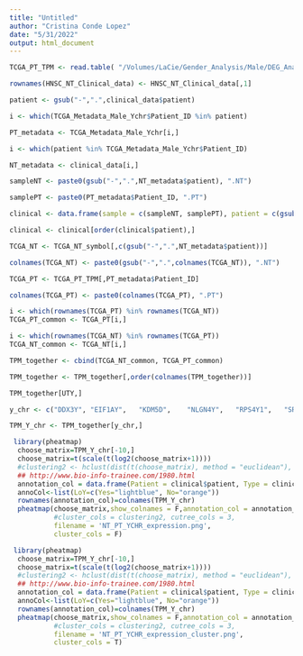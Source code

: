 ```yaml
---
title: "Untitled"
author: "Cristina Conde Lopez"
date: "5/31/2022"
output: html_document
---
```


```r
TCGA_PT_TPM <- read.table( "/Volumes/LaCie/Gender_Analysis/Male/DEG_Analysis/TCGA_TPM_symbol.txt", sep = "\t")
```

```r
rownames(HNSC_NT_Clinical_data) <- HNSC_NT_Clinical_data[,1]
```

```r
patient <- gsub("-",".",clinical_data$patient)
```

```r
i <- which(TCGA_Metadata_Male_Ychr$Patient_ID %in% patient)
```

```r
PT_metadata <- TCGA_Metadata_Male_Ychr[i,]
```

```r
i <- which(patient %in% TCGA_Metadata_Male_Ychr$Patient_ID)
```

```r
NT_metadata <- clinical_data[i,]
```

```r
sampleNT <- paste0(gsub("-",".",NT_metadata$patient), ".NT")
```

```r
samplePT <- paste0(PT_metadata$Patient_ID, ".PT")
```

```r
clinical <- data.frame(sample = c(sampleNT, samplePT), patient = c(gsub("-",".",NT_metadata$patient), PT_metadata$Patient_ID), sample_type = c(rep("NT",29), rep("PT",29)), LoY = c(rep("No",29), PT_metadata$LoY))
```

```r
clinical <- clinical[order(clinical$patient),]
```

```r
TCGA_NT <- TCGA_NT_symbol[,c(gsub("-",".",NT_metadata$patient))]
```

```r
colnames(TCGA_NT) <- paste0(gsub("-",".",colnames(TCGA_NT)), ".NT")
```

```r
TCGA_PT <- TCGA_PT_TPM[,PT_metadata$Patient_ID]
```

```r
colnames(TCGA_PT) <- paste0(colnames(TCGA_PT), ".PT")
```

```r
i <- which(rownames(TCGA_PT) %in% rownames(TCGA_NT))
TCGA_PT_common <- TCGA_PT[i,]
```

```r
i <- which(rownames(TCGA_NT) %in% rownames(TCGA_PT))
TCGA_NT_common <- TCGA_NT[i,]
```

```r
TPM_together <- cbind(TCGA_NT_common, TCGA_PT_common)
```

```r
TPM_together <- TPM_together[,order(colnames(TPM_together))]
```

```r
TPM_together[UTY,]
```


```r
y_chr <- c("DDX3Y",	"EIF1AY",	"KDM5D",	"NLGN4Y",	"RPS4Y1",	"SRY",	"TBL1Y",	"TMSB4Y",	"USP9Y",	"UTY",	"ZFY")
```

```r
TPM_Y_chr <- TPM_together[y_chr,]
```

```r
 library(pheatmap)
  choose_matrix=TPM_Y_chr[-10,]
  choose_matrix=t(scale(t(log2(choose_matrix+1))))
  #clustering2 <- hclust(dist(t(choose_matrix), method = "euclidean"), method = "ward.D2")
  ## http://www.bio-info-trainee.com/1980.html
  annotation_col = data.frame(Patient = clinical$patient, Type = clinical$sample_type, LoY = factor(clinical$LoY))
  annoCol<-list(LoY=c(Yes="lightblue", No="orange"))
  rownames(annotation_col)=colnames(TPM_Y_chr)
  pheatmap(choose_matrix,show_colnames = F,annotation_col = annotation_col, annotation_colors = annoCol,
           #cluster_cols = clustering2, cutree_cols = 3, 
           filename = 'NT_PT_YCHR_expression.png',
           cluster_cols = F)
```

```r
 library(pheatmap)
  choose_matrix=TPM_Y_chr[-10,]
  choose_matrix=t(scale(t(log2(choose_matrix+1))))
  #clustering2 <- hclust(dist(t(choose_matrix), method = "euclidean"), method = "ward.D2")
  ## http://www.bio-info-trainee.com/1980.html
  annotation_col = data.frame(Patient = clinical$patient, Type = clinical$sample_type, LoY = factor(clinical$LoY))
  annoCol<-list(LoY=c(Yes="lightblue", No="orange"))
  rownames(annotation_col)=colnames(TPM_Y_chr)
  pheatmap(choose_matrix,show_colnames = F,annotation_col = annotation_col, annotation_colors = annoCol,
           #cluster_cols = clustering2, cutree_cols = 3,
           filename = 'NT_PT_YCHR_expression_cluster.png',
           cluster_cols = T)
```